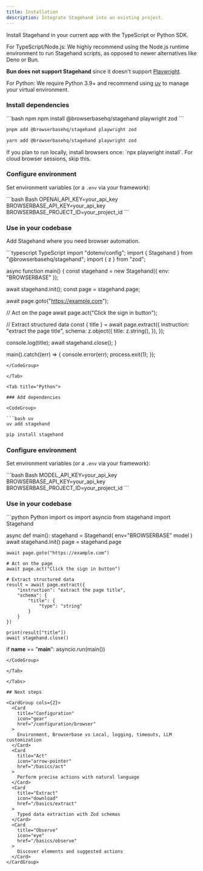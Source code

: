 ```yaml
---
title: Installation
description: Integrate Stagehand into an existing project.
---
```


Install Stagehand in your current app with the TypeScript or Python SDK.

<Tip>
For TypeScript/Node.js: We highly recommend using the Node.js runtime environment to run Stagehand scripts, as opposed to newer alternatives like Deno or Bun. 

**Bun does not support Stagehand** since it doesn't support [Playwright](https://github.com/search?q=repo:oven-sh/bun+playwright&type=issues).

For Python: We require Python 3.9+ and recommend using [uv](https://docs.astral.sh/uv/) to manage your virtual environment.
</Tip>

<Tabs>
<Tab title="TypeScript">

### Install dependencies

<CodeGroup>
```bash npm
npm install @browserbasehq/stagehand playwright zod
```

```bash pnpm
pnpm add @browserbasehq/stagehand playwright zod
```

```bash yarn
yarn add @browserbasehq/stagehand playwright zod
```
</CodeGroup>

<Tip>
If you plan to run locally, install browsers once: `npx playwright install`.
For cloud browser sessions, skip this.
</Tip>

### Configure environment

Set environment variables (or a `.env` via your framework):

<CodeGroup>
```bash Bash
OPENAI_API_KEY=your_api_key
BROWSERBASE_API_KEY=your_api_key
BROWSERBASE_PROJECT_ID=your_project_id
```
</CodeGroup>

### Use in your codebase

Add Stagehand where you need browser automation.

<CodeGroup>
```typescript TypeScript
import "dotenv/config";
import { Stagehand } from "@browserbasehq/stagehand";
import { z } from "zod";

async function main() {
  const stagehand = new Stagehand({
    env: "BROWSERBASE"
  });

  await stagehand.init();
  const page = stagehand.page;

  await page.goto("https://example.com");
  
  // Act on the page
  await page.act("Click the sign in button");
  
  // Extract structured data
  const { title } = await page.extract({
    instruction: "extract the page title",
    schema: z.object({
      title: z.string(),
    }),
  });

  console.log(title);
  await stagehand.close();
}

main().catch((err) => {
  console.error(err);
  process.exit(1);
});
```
</CodeGroup>

</Tab>

<Tab title="Python">

### Add dependencies

<CodeGroup>

```bash uv
uv add stagehand
```

```bash pip
pip install stagehand
```

</CodeGroup>

### Configure environment

Set environment variables (or a `.env` via your framework):

<CodeGroup>
```bash Bash
MODEL_API_KEY=your_api_key
BROWSERBASE_API_KEY=your_api_key
BROWSERBASE_PROJECT_ID=your_project_id
```
</CodeGroup>

### Use in your codebase

<CodeGroup>
```python Python
import os
import asyncio
from stagehand import Stagehand

async def main():
    stagehand = Stagehand(
        env="BROWSERBASE"
        model
    )
    await stagehand.init()
    page = stagehand.page
    
    await page.goto("https://example.com")
    
    # Act on the page
    await page.act("Click the sign in button")
    
    # Extract structured data
    result = await page.extract({
        "instruction": "extract the page title",
        "schema": {
            "title": {
                "type": "string"
            }
        }
    })
    
    print(result["title"])
    await stagehand.close()

if __name__ == "__main__":
    asyncio.run(main())
```
</CodeGroup>

</Tab>

</Tabs>

## Next steps

<CardGroup cols={2}>
  <Card 
    title="Configuration"
    icon="gear"
    href="/configuration/browser"
  >
    Environment, Browserbase vs Local, logging, timeouts, LLM customization
  </Card>
  <Card 
    title="Act"
    icon="arrow-pointer"
    href="/basics/act"
  >
    Perform precise actions with natural language
  </Card>
  <Card 
    title="Extract"
    icon="download"
    href="/basics/extract"
  >
    Typed data extraction with Zod schemas
  </Card>
  <Card 
    title="Observe"
    icon="eye"
    href="/basics/observe"
  >
    Discover elements and suggested actions
  </Card>
</CardGroup>